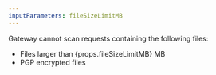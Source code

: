 ```yaml
---
inputParameters: fileSizeLimitMB
---
```


Gateway cannot scan requests containing the following files:

- Files larger than {props.fileSizeLimitMB} MB
- PGP encrypted files
